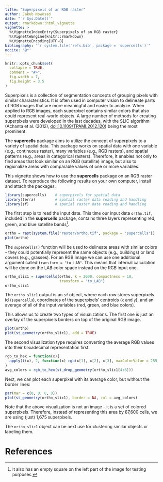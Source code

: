 ```yaml
---
title: "Superpixels of an RGB raster"
author: Jakub Nowosad
date: "`r Sys.Date()`"
output: rmarkdown::html_vignette
vignette: >
  %\VignetteIndexEntry{Superpixels of an RGB raster}
  %\VignetteEngine{knitr::rmarkdown}
  %\VignetteEncoding{UTF-8}
bibliography: "`r system.file('refs.bib', package = 'supercells')`"
nocite: '@*'
---
```


```r
knitr::opts_chunk$set(
  collapse = TRUE,
  comment = "#>",
  fig.width = 7,
  fig.height = 3.5
)
```

Superpixels is a collection of segmentation concepts of grouping pixels with similar characteristics.
It is often used in computer vision to delineate parts of RGB images that are more meaningful and easier to analyze.
When applied to RGB images, each superpixel contains similar colors that also could represent real-world objects.
A large number of methods for creating superpixels were developed in the last decades, with the SLIC algorithm (Achanta et al. (2012), <doi:10.1109/TPAMI.2012.120>) being the most prominent.

The **supercells** package aims to utilize the concept of superpixels to a variety of spatial data. 
This package works on spatial data with one variable (e.g., continuous raster), many variables (e.g., RGB rasters), and spatial patterns (e.g., areas in categorical rasters).
Therefore, It enables not only to find areas that look similar on an RGB (satellite) image, but also to regionalize areas with comparable values of one or more variables.

This vignette shows how to use the **supercells** package on an RGB raster dataset.
To reproduce the following results on your own computer, install and attach the packages:

```r
library(supercells)    # superpixels for spatial data
library(terra)         # spatial raster data reading and handling
library(sf)            # spatial raster data reading and handling
```

The first step is to read the input data.
This time our input data `ortho.tif`, included in the **supercells** package, contains three layers representing red, green, and blue satellite bands^[It also has an empty square on the left part of the image for testing purposes.].

```r
ortho = rast(system.file("raster/ortho.tif", package = "supercells"))
plot(ortho)
```

The `supercells()` function will be used to delineate areas with similar colors - they could potentially represent the same objects (e.g., buildings) or land covers (e.g., grasses).
For an RGB image we can use one additional argument called `transform = "to_LAB"`.
This means that internal calculation will be done on the LAB color space instead on the RGB input one.

```r
ortho_slic1 = supercells(ortho, k = 2000, compactness = 10,
                         transform = "to_LAB")
ortho_slic1
```

The `ortho_slic1` output is an `sf` object, where each row stores superpixels id (`supercells`), coordinates of the superpixels' centroids (`x` and `y`), and an average of all of the input variables (red, green, and blue colors).

This allows us to create two types of visualizations.
The first one is just an overlay of the superpixels borders on top of the original RGB image.

```r
plot(ortho)
plot(st_geometry(ortho_slic1), add = TRUE)
```

The second visualization type requires converting the average RGB values into their *hex*adecimal representation first.

```r
rgb_to_hex = function(x){
  apply(t(x), 2, function(x) rgb(x[1], x[2], x[3], maxColorValue = 255))
}
avg_colors = rgb_to_hex(st_drop_geometry(ortho_slic1[4:6]))
```

Next, we can plot each superpixel with its average color, but without the border lines:

```r
par(mar = c(0, 0, 0, 0))
plot(st_geometry(ortho_slic1), border = NA, col = avg_colors)
```

Note that the above visualization is not an image - it is a set of colored superpixels.
Therefore, instead of representing this area by 87,600 cells, we are using (just) 1,675 superpixels.

The `ortho_slic1` object can be next use for clustering similar objects or labeling them.

# References
